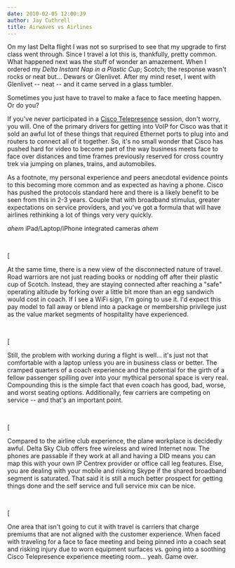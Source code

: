 ```yaml
---
date: 2010-02-05 12:00:39
author: Jay Cuthrell
title: Airwaves vs Airlines
---
```


<a href="http://www.flickr.com/photos/jcuthrell/11372017375/" title="Screen-shot-2010-02-05-at-1.19.51-PM by qthrul, on Flickr"></a>

On my last Delta flight I was not so surprised to see that my upgrade to first class went through.  Since I travel a lot this is, thankfully, pretty common.  What happened next was the stuff of wonder an amazement. When I ordered my _Delta Instant Nap in a Plastic Cup_; Scotch; the response wasn't rocks or neat but... Dewars or Glenlivet.  After my mind reset, I went with Glenlivet -- neat -- and it came served in a glass tumbler.


Sometimes you just have to travel to make a face to face meeting happen.  Or do you?




If you've never participated in a [Cisco Telepresence](http://blogs.cisco.com/virtualworlds/comments/telepresence_comes_knocking/) session, don't worry, you will.  One of the primary drivers for getting into VoIP for Cisco was that it sold an awful lot of these things that required Ethernet ports to plug into and routers to connect all of it together. So, it's no small wonder that Cisco has pushed hard for video to become part of the way business meets face to face over distances and time frames previously reserved for cross country trek via jumping on planes, trains, and automobiles.  

As a footnote, my personal experience and peers anecdotal evidence points to this becoming more common and as expected as having a phone.  Cisco has pushed the protocols standard here and there is a likely benefit to be seen from this in 2-3 years.  Couple that with broadband stimulus, greater expectations on service providers, and you've got a formula that will have airlines rethinking a lot of things very very quickly.




*ahem* iPad/Laptop/iPhone integrated cameras *ahem*




 




[

At the same time, there is a new view of the disconnected nature of travel. Road warriors are not just reading books or nodding off after their plastic cup of Scotch.  Instead, they are staying connected after reaching a "safe" operating altitude by forking over a little bit more than an egg sandwich would cost in coach.  If I see a WiFi sign, I'm going to use it.  I'd expect this pay model to fall away or blend into a package or membership privilege just as the value market segments of hospitality have experienced.




 




[

Still, the problem with working during a flight is well... it's just not that comfortable with a laptop unless you are in business class or better.  The cramped quarters of a coach experience and the potential for the girth of a fellow passenger spilling over into your mythical personal space is very real.  Compounding this is the simple fact that even coach has good, bad, worse, and worst seating options.  Additionally, few carriers are competing on service -- and that's an important point.




 




[

Compared to the airline club experience, the plane workplace is decidedly awful.  Delta Sky Club offers free wireless and wired Internet now. The phones are passable if they work at all and having a DID means you can map this with your own IP Centrex provider or office call leg features.  Else, you are dealing with your mobile and risking Skype if the shared broadband segment is saturated.  That said it is still a much better prospect for getting things done and the self service and full service mix can be nice.




 




[

One area that isn't going to cut it with travel is carriers that charge premiums that are not aligned with the customer experience.  When faced with traveling for a face to face meeting and being pinned into a coach seat and risking injury due to worn equipment surfaces vs. going into a soothing Cisco Telepresence experience meeting room... yeah. Game over.




 
